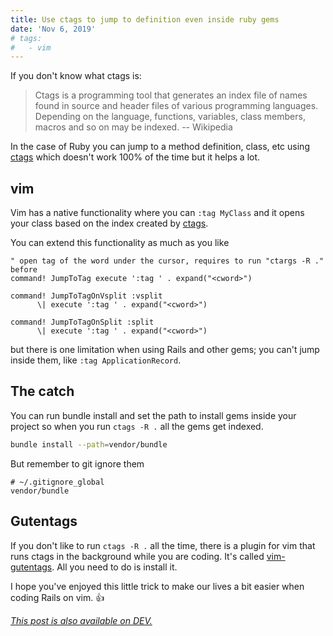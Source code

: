 ```yaml
---
title: Use ctags to jump to definition even inside ruby gems
date: 'Nov 6, 2019'
# tags:
#   - vim
---
```

If you don't know what ctags is:

> Ctags is a programming tool that generates an index file of names found in source and header files of various programming languages. Depending on the language, functions, variables, class members, macros and so on may be indexed. -- Wikipedia

In the case of Ruby you can jump to a method definition, class, etc using  [ctags](http://ctags.sourceforge.net/) which doesn't work 100% of the time but it helps a lot.

## vim

Vim has a native functionality where you can `:tag MyClass` and it opens your class based on the index created by [ctags](http://ctags.sourceforge.net/).

You can extend this functionality as much as you like

```vim
" open tag of the word under the cursor, requires to run "ctargs -R ." before
command! JumpToTag execute ':tag ' . expand("<cword>")

command! JumpToTagOnVsplit :vsplit
      \| execute ':tag ' . expand("<cword>")

command! JumpToTagOnSplit :split
      \| execute ':tag ' . expand("<cword>")

```

but there is one limitation when using Rails and other gems; you can't jump inside them, like `:tag ApplicationRecord`.

## The catch

You can run bundle install and set the path to install gems inside your project so when you run `ctags -R .` all the gems get indexed.

```bash
bundle install --path=vendor/bundle
```

But remember to git ignore them

```
# ~/.gitignore_global
vendor/bundle
```

## Gutentags

If you don't like to run `ctags -R .` all the time, there is a plugin for vim that runs ctags in the background while you are coding. It's called [vim-gutentags](https://github.com/ludovicchabant/vim-gutentags). All you need to do is install it.

I hope you've enjoyed this little trick to make our lives a bit easier when coding Rails on vim. 👍

*[This post is also available on DEV.](https://dev.to/lucasprag/little-trick-to-use-ctags-to-jump-to-definition-even-inside-gems-like-rails-on-vim-244j)*

